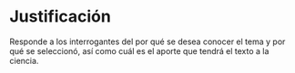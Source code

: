 # Justificación

Responde a los interrogantes del por qué se desea conocer el tema y por qué se seleccionó, así como cuál es el aporte que tendrá el texto a la ciencia. 
